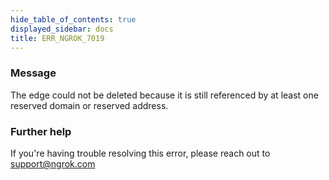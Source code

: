 ```yaml
---
hide_table_of_contents: true
displayed_sidebar: docs
title: ERR_NGROK_7019
---
```


### Message

The edge could not be deleted because it is still referenced by at least one reserved domain or reserved address.

<ErrorDetails />

### Further help

If you're having trouble resolving this error, please reach out to [support@ngrok.com](mailto:support@ngrok.com?subject=Help%20with%20ERR_NGROK_7019)
